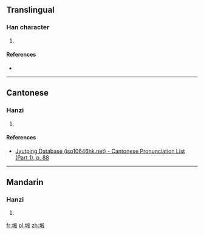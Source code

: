==Translingual==

===Han character===
{{Han char|rn=32|rad=土|as=09|sn=12|four=|canj=土竹十水 (GHJE)|ids=⿰[[土]][[段]]}}

# {{defn|Han|sort=土09}}

====References====
* {{Han ref|kx=0234.271|hdz=10464.100|uh=5845|ud=22597}}

----

==Cantonese==

===Hanzi===
{{yue-hanzi|jyut=[[dyun6]]|y=dyun6}}

# {{defn|lang=yue|sort=土09}}

====References====
*[http://www.iso10646hk.net/jp/document/download.jsp Jyutping Database (iso10646hk.net) - Cantonese Pronunciation List (Part 1), p. 88]

----

==Mandarin==

===Hanzi===
{{cmn-hanzi|pin=[[duàn]] ([[duan4]])|wg=tuan<sup>4</sup>}}

# {{defn|lang=cmn|sort=土09}}

[[fr:塅]]
[[pl:塅]]
[[zh:塅]]